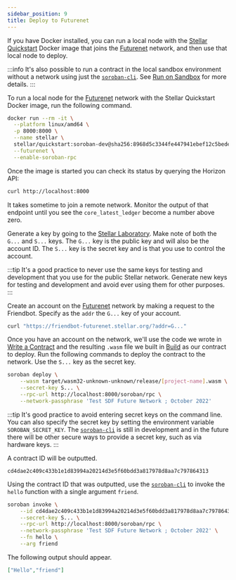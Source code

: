```yaml
---
sidebar_position: 9
title: Deploy to Futurenet
---
```


If you have Docker installed, you can run a local node with the [Stellar
Quickstart] Docker image that joins the [Futurenet] network, and then use that
local node to deploy.

[Futurenet]: ../networks/futurenet

:::info
It's also possible to run a contract in the local sandbox environment without a
network using just the [`soroban-cli`]. See [Run on Sandbox] for more details.
:::

To run a local node for the [Futurenet] network with the Stellar Quickstart
Docker image, run the following command.

```sh
docker run --rm -it \
  --platform linux/amd64 \
  -p 8000:8000 \
  --name stellar \
  stellar/quickstart:soroban-dev@sha256:8968d5c3344fe447941ebef12c5bede6f15ba29b63317a488c16c5d5842e4a71 \
  --futurenet \
  --enable-soroban-rpc
```

Once the image is started you can check its status by querying the Horizon API:
```sh
curl http://localhost:8000
```

It takes sometime to join a remote network. Monitor the output of that endpoint
until you see the `core_latest_ledger` become a number above zero.

Generate a key by going to the [Stellar Laboratory]. Make note of both the
`G...` and `S...` keys. The `G...` key is the public key and will also be the
account ID. The `S...` key is the secret key and is that you use to control the
account.

:::tip
It's a good practice to never use the same keys for testing and development that
you use for the public Stellar network. Generate new keys for testing and
development and avoid ever using them for other purposes.
:::

Create an account on the [Futurenet] network by making a request to the
Friendbot. Specify as the `addr` the `G...` key of your account.

```sh
curl "https://friendbot-futurenet.stellar.org/?addr=G..."
```

Once you have an account on the network, we'll use the code we wrote in [Write a
Contract] and the resulting `.wasm` file we built in [Build] as our contract to
deploy. Run the following commands to deploy the contract to the network. Use
the `S...` key as the secret key.

```sh
soroban deploy \
    --wasm target/wasm32-unknown-unknown/release/[project-name].wasm \
    --secret-key S... \
    --rpc-url http://localhost:8000/soroban/rpc \
    --network-passphrase 'Test SDF Future Network ; October 2022'
```

:::tip
It's good practice to avoid entering secret keys on the command line. You can
also specify the secret key by setting the environment variable
`SOROBAN_SECRET_KEY`. The [`soroban-cli`] is still in development and in the
future there will be other secure ways to provide a secret key, such as via
hardware keys.
:::

A contract ID will be outputted.

```
cd4dae2c409c433b1e1d83994a20214d3e5f60bdd3a817978d8aa7c797864313
```

Using the contract ID that was outputted, use the [`soroban-cli`] to invoke the
`hello` function with a single argument `friend`.

```sh
soroban invoke \
    --id cd4dae2c409c433b1e1d83994a20214d3e5f60bdd3a817978d8aa7c797864313 \
    --secret-key S... \
    --rpc-url http://localhost:8000/soroban/rpc \
    --network-passphrase 'Test SDF Future Network ; October 2022' \
    --fn hello \
    --arg friend
```

The following output should appear.

```json
["Hello","friend"]
```

[Write a Contract]: write-a-contract
[Run on a Local Network]: run-on-local-network
[Build]: build
[`soroban-cli`]: ../getting-started/setup#install-the-soroban-cli
[Stellar Laboratory]: https://laboratory.stellar.org/#account-creator?network=test
[Run on Sandbox]: run-on-sandbox
[Stellar Quickstart]: https://github.com/stellar/quickstart
